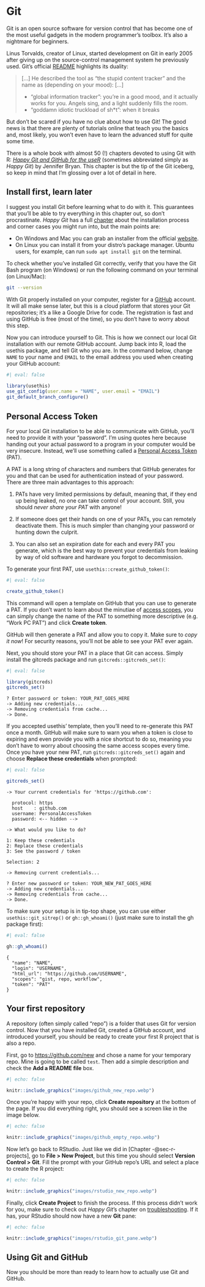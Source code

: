 # Git {#sec-git}

Git is an open source software for version control that has become one of the
most useful gadgets in the modern programmer's toolbox. It's also a nightmare
for beginners.

Linus Torvalds, creator of Linux, started development on Git in early 2005 after
giving up on the source-control management system he previously used. Git's
official [README](https://github.com/git/git/blob/master/README.md) highlights
its duality:

> [...] He described the tool as "the stupid content tracker" and the name as
> (depending on your mood): [...]
>
> - "global information tracker": you're in a
> good mood, and it actually works for you. Angels sing, and a light suddenly
> fills the room.
> - "goddamn idiotic truckload of sh*t": when it breaks

But don't be scared if you have no clue about how to use Git! The good news is
that there are plenty of tutorials online that teach you the basics and, most
likely, you won't even have to learn the advanced stuff for quite some time.

There is a whole book with almost 50 (!) chapters devoted to using Git with R:
[_Happy Git and GitHub for the useR_](https://happygitwithr.com/) (sometimes
abbreviated simply as _Happy Git_) by Jennifer Bryan. This chapter is but the
tip of the Git iceberg, so keep in mind that I'm glossing over a lot of detail
in here.

## Install first, learn later

I suggest you install Git before learning what to do with it. This guarantees
that you'll be able to try everything in this chapter out, so don't
procrastinate. _Happy Git_ has a full
[chapter](https://happygitwithr.com/install-git.html) about the installation
process and corner cases you might run into, but the main points are:

- On Windows and Mac you can grab an installer from the official
[website](https://git-scm.com/download/).
- On Linux you can install it from your distro's package manager. Ubuntu users,
for example, can run `sudo apt install git` on the terminal.

To check whether you've installed Git correctly, verify that you have the Git
Bash program (on Windows) or run the following command on your terminal (on
Linux/Mac):

```sh
git --version
```

With Git properly installed on your computer, register for a
[GitHub](https://github.com/) account. It will all make sense later, but this is
a cloud platform that stores your Git repositories; it's a like a Google Drive
for code. The registration is fast and using GitHub is free (most of the time),
so you don't have to worry about this step.

Now you can introduce yourself to Git. This is how we connect our local Git
installation with our remote GitHub account. Jump back into R, load the usethis
package, and tell Git who you are. In the command below, change `NAME` to your
name and `EMAIL` to the email address you used when creating your GitHub
account:

```r
#| eval: false

library(usethis)
use_git_config(user.name = "NAME", user.email = "EMAIL")
git_default_branch_configure()
```

## Personal Access Token

For your local Git installation to be able to communicate with GitHub, you'll
need to provide it with your "password". I'm using quotes here because handing
out your actual password to a program in your computer would be very insecure.
Instead, we'll use something called a
[Personal Access Token](https://docs.github.com/en/authentication/keeping-your-account-and-data-secure/creating-a-personal-access-token)
(PAT).

A PAT is a long string of characters and numbers that GitHub generates for you
and that can be used for authentication instead of your password. There are
three main advantages to this approach:

1. PATs have very limited permissions by default, meaning that, if they end up
being leaked, no one can take control of your account. Still, you should
_never share your PAT_ with anyone!

2. If someone does get their hands on one of your PATs, you can remotely
deactivate them. This is much simpler than changing your password or hunting
down the culprit.

3. You can also set an expiration date for each and every PAT you generate,
which is the best way to prevent your credentials from leaking by way of old
software and hardware you forgot to decommission.

To generate your first PAT, use `usethis::create_github_token()`:

```r
#| eval: false

create_github_token()
```

This command will open a template on GitHub that you can use to generate a PAT.
If you don't want to learn about the minutiae of
[access scopes](https://docs.github.com/en/developers/apps/building-oauth-apps/scopes-for-oauth-apps),
you can simply change the name of the PAT to something more descriptive (e.g.
"Work PC PAT") and click **Create token**.

GitHub will then generate a PAT and allow you to copy it. Make sure to
_copy it now_! For security reasons, you'll not be able to see your PAT ever
again.

Next, you should store your PAT in a place that Git can access. Simply install
the gitcreds package and run `gitcreds::gitcreds_set()`:

```r
#| eval: false

library(gitcreds)
gitcreds_set()
```

```
? Enter password or token: YOUR_PAT_GOES_HERE
-> Adding new credentials...
-> Removing credentials from cache...
-> Done.
```

If you accepted usethis' template, then you'll need to re-generate this PAT once
a month. GitHub will make sure to warn you when a token is close to expiring and
even provide you with a nice shortcut to do so, meaning you don't have to worry
about choosing the same access scopes every time. Once you have your new PAT,
run `gitcreds::gitcreds_set()` again and choose **Replace these credentials**
when prompted:

```r
#| eval: false

gitcreds_set()
```

```
-> Your current credentials for 'https://github.com':

  protocol: https
  host    : github.com
  username: PersonalAccessToken
  password: <-- hidden -->

-> What would you like to do?

1: Keep these credentials
2: Replace these credentials
3: See the password / token

Selection: 2

-> Removing current credentials...

? Enter new password or token: YOUR_NEW_PAT_GOES_HERE
-> Adding new credentials...
-> Removing credentials from cache...
-> Done.
```

To make sure your setup is in tip-top shape, you can use either
`usethis::git_sitrep()` or `gh::gh_whoami()` (just make sure to install the gh
package first):

```r
#| eval: false

gh::gh_whoami()
```

```
{
  "name": "NAME",
  "login": "USERNAME",
  "html_url": "https://github.com/USERNAME",
  "scopes": "gist, repo, workflow",
  "token": "PAT"
}
```

## Your first repository

A repository (often simply called "repo") is a folder that uses Git for version
control. Now that you have installed Git, created a GitHub account, and
introduced yourself, you should be ready to create your first R project that is
also a repo.

First, go to [https://github.com/new](https://github.com/new) and chose a name
for your temporary repo. Mine is going to be called `test`. Then add a simple
description and check the **Add a README file** box.

```r
#| echo: false

knitr::include_graphics("images/github_new_repo.webp")
```

Once you're happy with your repo, click **Create repository** at the bottom of
the page. If you did everything right, you should see a screen like in the image
below.

```r
#| echo: false

knitr::include_graphics("images/github_empty_repo.webp")
```

Now let's go back to RStudio. Just like we did in [Chapter -@sec-r-projects], go
to **File > New Project**, but this time you should select **Version Control >
Git**. Fill the prompt with your GitHub repo's URL and select a place to create
the R project:

```r
#| echo: false

knitr::include_graphics("images/rstudio_new_repo.webp")
```

Finally, click **Create Project** to finish the process. If this process didn't
work for you, make sure to check out _Happy Git_'s chapter on
[troubleshooting](https://happygitwithr.com/troubleshooting.html). If it has,
your RStudio should now have a new **Git** pane:

```r
#| echo: false

knitr::include_graphics("images/rstudio_git_pane.webp")
```

## Using Git and GitHub

Now you should be more than ready to learn how to actually use Git and GitHub.
